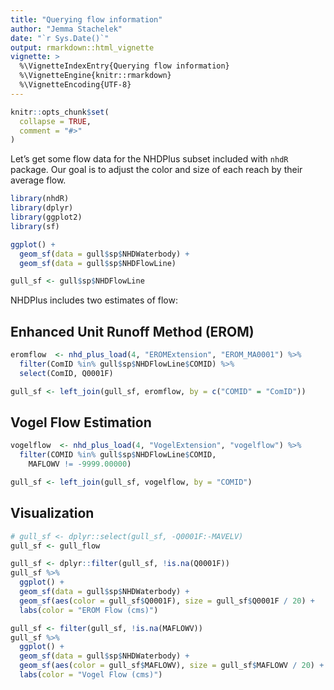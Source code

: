 ```yaml
---
title: "Querying flow information"
author: "Jemma Stachelek"
date: "`r Sys.Date()`"
output: rmarkdown::html_vignette
vignette: >
  %\VignetteIndexEntry{Querying flow information}
  %\VignetteEngine{knitr::rmarkdown}
  %\VignetteEncoding{UTF-8}
---
```


```r
knitr::opts_chunk$set(
  collapse = TRUE,
  comment = "#>"
)
```

Let's get some flow data for the NHDPlus subset included with `nhdR` package. Our goal is to adjust the color and size of each reach by their average flow. 

```r
library(nhdR)
library(dplyr)
library(ggplot2)
library(sf)
```

```r
ggplot() +
  geom_sf(data = gull$sp$NHDWaterbody) +
  geom_sf(data = gull$sp$NHDFlowLine)

gull_sf <- gull$sp$NHDFlowLine
```

NHDPlus includes two estimates of flow:

## Enhanced Unit Runoff Method (EROM)

```r
eromflow  <- nhd_plus_load(4, "EROMExtension", "EROM_MA0001") %>%
  filter(ComID %in% gull$sp$NHDFlowLine$COMID) %>%
  select(ComID, Q0001F)

gull_sf <- left_join(gull_sf, eromflow, by = c("COMID" = "ComID"))
```

## Vogel Flow Estimation

```r
vogelflow  <- nhd_plus_load(4, "VogelExtension", "vogelflow") %>%
  filter(COMID %in% gull$sp$NHDFlowLine$COMID,
    MAFLOWV != -9999.00000)

gull_sf <- left_join(gull_sf, vogelflow, by = "COMID")
```

## Visualization

```r
# gull_sf <- dplyr::select(gull_sf, -Q0001F:-MAVELV)
gull_sf <- gull_flow
```

```r
gull_sf <- dplyr::filter(gull_sf, !is.na(Q0001F))
gull_sf %>%
  ggplot() +
  geom_sf(data = gull$sp$NHDWaterbody) +
  geom_sf(aes(color = gull_sf$Q0001F), size = gull_sf$Q0001F / 20) +
  labs(color = "EROM Flow (cms)")

gull_sf <- filter(gull_sf, !is.na(MAFLOWV))
gull_sf %>%
  ggplot() +
  geom_sf(data = gull$sp$NHDWaterbody) +
  geom_sf(aes(color = gull_sf$MAFLOWV), size = gull_sf$MAFLOWV / 20) +
  labs(color = "Vogel Flow (cms)")
```
